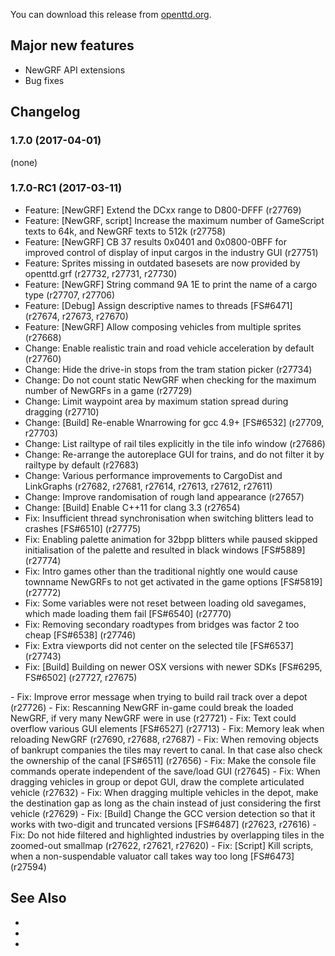 {{en/-}}
{{en/Archive/OpenTTD/Navigation}}

{{en/Archive/OpenTTD/NaviPrevNext|prev=en/Archive/OpenTTD/OpenTTD 1.6.1|next=en/Roadmap 1.8|date=2017-04-01}}

You can download this release from [http://www.openttd.org/en/download-stable/1.7.0 openttd.org].

==Major new features==
* NewGRF API extensions
* Bug fixes

==Changelog==
=== 1.7.0 (2017-04-01) ===
(none)


=== 1.7.0-RC1 (2017-03-11) ===
* Feature: [NewGRF] Extend the DCxx range to D800-DFFF (r27769)
* Feature: [NewGRF, script] Increase the maximum number of GameScript texts to 64k, and NewGRF texts to 512k (r27758)
* Feature: [NewGRF] CB 37 results 0x0401 and 0x0800-0BFF for improved control of display of input cargos in the industry GUI (r27751)
* Feature: Sprites missing in outdated basesets are now provided by openttd.grf (r27732, r27731, r27730)
* Feature: [NewGRF] String command 9A 1E to print the name of a cargo type (r27707, r27706)
* Feature: [Debug] Assign descriptive names to threads [FS#6471] (r27674, r27673, r27670)
* Feature: [NewGRF] Allow composing vehicles from multiple sprites (r27668)
* Change: Enable realistic train and road vehicle acceleration by default (r27760)
* Change: Hide the drive-in stops from the tram station picker (r27734)
* Change: Do not count static NewGRF when checking for the maximum number of NewGRFs in a game (r27729)
* Change: Limit waypoint area by maximum station spread during dragging (r27710)
* Change: [Build] Re-enable Wnarrowing for gcc 4.9+ [FS#6532] (r27709, r27703)
* Change: List railtype of rail tiles explicitly in the tile info window (r27686)
* Change: Re-arrange the autoreplace GUI for trains, and do not filter it by railtype by default (r27683)
* Change: Various performance improvements to CargoDist and LinkGraphs (r27682, r27681, r27614, r27613, r27612, r27611)
* Change: Improve randomisation of rough land appearance (r27657)
* Change: [Build] Enable C++11 for clang 3.3 (r27654)
* Fix: Insufficient thread synchronisation when switching blitters lead to crashes [FS#6510] (r27775)
* Fix: Enabling palette animation for 32bpp blitters while paused skipped initialisation of the palette and resulted in black windows [FS#5889] (r27774)
* Fix: Intro games other than the traditional nightly one would cause townname NewGRFs to not get activated in the game options [FS#5819] (r27772)
* Fix: Some variables were not reset between loading old savegames, which made loading them fail [FS#6540] (r27770)
* Fix: Removing secondary roadtypes from bridges was factor 2 too cheap [FS#6538] (r27746)
* Fix: Extra viewports did not center on the selected tile [FS#6537] (r27743)
* Fix: [Build] Building on newer OSX versions with newer SDKs [FS#6295, FS#6502] (r27727, r27675)
- Fix: Improve error message when trying to build rail track over a depot  (r27726)
- Fix: Rescanning NewGRF in-game could break the loaded NewGRF, if very many NewGRF were in use (r27721)
- Fix: Text could overflow various GUI elements [FS#6527] (r27713)
- Fix: Memory leak when reloading NewGRF (r27690, r27688, r27687)
- Fix: When removing objects of bankrupt companies the tiles may revert to canal. In that case also check the ownership of the canal [FS#6511] (r27656)
- Fix: Make the console file commands operate independent of the save/load GUI (r27645)
- Fix: When dragging vehicles in group or depot GUI, draw the complete articulated vehicle (r27632)
- Fix: When dragging multiple vehicles in the depot, make the destination gap as long as the chain instead of just considering the first vehicle (r27629)
- Fix: [Build] Change the GCC version detection so that it works with two-digit and truncated versions [FS#6487] (r27623, r27616)
- Fix: Do not hide filtered and highlighted industries by overlapping tiles in the zoomed-out smallmap (r27622, r27621, r27620)
- Fix: [Script] Kill scripts, when a non-suspendable valuator call takes way too long [FS#6473] (r27594)

==See Also==
* {{en/Forum|topic=74876|Forum topic for 1.6.1}}
* {{en/OTTDNewsArticle|229|The 1.7.0 news article}}
* {{en/OTTDNewsArticle|228|The 1.7.0-RC1 news article}}